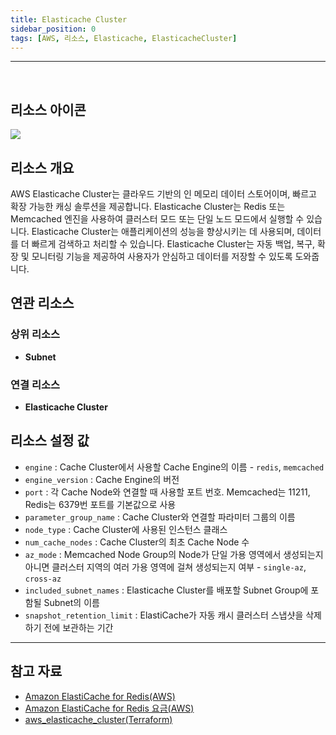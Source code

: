 ```yaml
---
title: Elasticache Cluster
sidebar_position: 0
tags: [AWS, 리소스, Elasticache, ElasticacheCluster]
---
```





<hr />
<br />

## 리소스 아이콘

<img src={icon} />

## 리소스 개요

AWS Elasticache Cluster는 클라우드 기반의 인 메모리 데이터 스토어이며, 빠르고 확장 가능한 캐싱 솔루션을 제공합니다. Elasticache Cluster는 Redis 또는 Memcached 엔진을 사용하여 클러스터 모드 또는 단일 노드 모드에서 실행할 수 있습니다. Elasticache Cluster는 애플리케이션의 성능을 향상시키는 데 사용되며, 데이터를 더 빠르게 검색하고 처리할 수 있습니다. Elasticache Cluster는 자동 백업, 복구, 확장 및 모니터링 기능을 제공하여 사용자가 안심하고 데이터를 저장할 수 있도록 도와줍니다.

## 연관 리소스

### 상위 리소스

-   **Subnet**

### 연결 리소스

-   **Elasticache Cluster**

## 리소스 설정 값

-   `engine` : Cache Cluster에서 사용할 Cache Engine의 이름 - `redis`, `memcached`
-   `engine_version` : Cache Engine의 버전
-   `port` : 각 Cache Node와 연결할 때 사용할 포트 번호. Memcached는 11211, Redis는 6379번 포트를 기본값으로 사용
-   `parameter_group_name` : Cache Cluster와 연결할 파라미터 그룹의 이름
-   `node_type` : Cache Cluster에 사용된 인스턴스 클래스
-   `num_cache_nodes` : Cache Cluster의 최초 Cache Node 수
-   `az_mode` : Memcached Node Group의 Node가 단일 가용 영역에서 생성되는지 아니면 클러스터 지역의 여러 가용 영역에 걸쳐 생성되는지 여부 - `single-az`, `cross-az`
-   `included_subnet_names` : Elasticache Cluster를 배포할 Subnet Group에 포함될 Subnet의 이름
-   `snapshot_retention_limit` : ElastiCache가 자동 캐시 클러스터 스냅샷을 삭제하기 전에 보관하는 기간

---

## 참고 자료

-   [Amazon ElastiCache for Redis(AWS)](https://docs.aws.amazon.com/ko_kr/AmazonElastiCache/latest/red-ug/WhatIs.html)
-   [Amazon ElastiCache for Redis 요금(AWS)](https://aws.amazon.com/ko/elasticache/pricing/?nc=sn&loc=5)
-   [aws_elasticache_cluster(Terraform)](https://registry.terraform.io/providers/hashicorp/aws/latest/docs/resources/elasticache_cluster)
